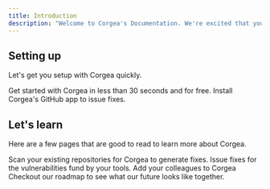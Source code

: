```yaml
---
title: Introduction
description: "Welcome to Corgea's Documentation. We're excited that you're here, and we'd love to help you get started. "
---
```


## Setting up

Let's get you setup with Corgea quickly. 

<CardGroup cols={2}>
  <Card
    title="Get Started"
    icon="Flag"
    href="https://docs.corgea.app/quickstart"
  >
    Get started with Corgea in less than 30 seconds and for free. 
  </Card>
  <Card
    title="Install Corgea"
    icon="github"
    href="https://mintlify.com/docs/development"
  >
    Install Corgea's GitHub app to issue fixes.
  </Card>
</CardGroup>

## Let's learn

Here are a few pages that are good to read to learn more about Corgea. 

<CardGroup cols={2}>
  <Card
    title="Scan"
    icon="radar"
    href="https://mintlify.com/docs/settings/global"
  >
    Scan your existing repositories for Corgea to generate fixes. 
  </Card>
  <Card
    title="Fix"
    icon="code"
    href="https://mintlify.com/docs/api-playground/openapi"
  >
    Issue fixes for the vulnerabilities fund by your tools. 
  </Card>
  <Card
    title="Manage Users"
    icon="user"
    href="https://mintlify.com/docs/components/accordion"
  >
    Add your colleagues to Corgea
  </Card>
  <Card
    title="See Our Future"
    icon="stars"
    href="https://mintlify.com/showcase"
  >
    Checkout our roadmap to see what our future looks like together. 
  </Card>
</CardGroup>
